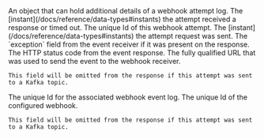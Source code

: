 
<APIBlock>
  <APIField name={ props.base_field_name + ".data" } type="Object">
    An object that can hold additional details of a webhook attempt log.
  </APIField>
  <APIField name={ props.base_field_name + ".endInstant" } type="Long">
    The [instant](/docs/reference/data-types#instants) the attempt received a response or timed out.
  </APIField>
  <APIField name={ props.base_field_name + ".id" } type="UUID">
    The unique Id of this webhook attempt.
  </APIField>
  <APIField name={ props.base_field_name + ".startInstant" } type="Long">
    The [instant](/docs/reference/data-types#instants) the attempt request was sent.
  </APIField>
  <APIField name={ props.base_field_name + ".webhookCallResponse.exception" } type="String">
    The `exception` field from the event receiver if it was present on the response.
  </APIField>
  <APIField name={ props.base_field_name + ".webhookCallResponse.statusCode" } type="Integer">
    The HTTP status code from the event response.
  </APIField>
  <APIField name={ props.base_field_name + ".webhookCallResponse.url" } type="String">
    The fully qualified URL that was used to send the event to the webhook receiver.

    This field will be omitted from the response if this attempt was sent to a Kafka topic.
  </APIField>
  <APIField name={ props.base_field_name + ".webhookEventLogId" } type="UUID" renderif={!props.no_event_id}>
    The unique Id for the associated webhook event log.
  </APIField>
  <APIField name={ props.base_field_name + ".webhookId" } type="UUID">
    The unique Id of the configured webhook.

    This field will be omitted from the response if this attempt was sent to a Kafka topic.
  </APIField>
</APIBlock>
